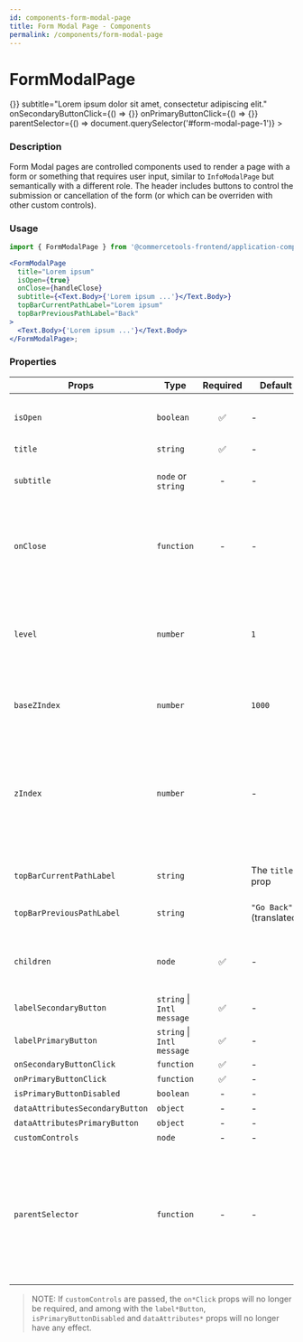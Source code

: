 ```yaml
---
id: components-form-modal-page
title: Form Modal Page - Components
permalink: /components/form-modal-page
---
```


# FormModalPage


<div
  style={{
    position: 'relative',
    width: '100%',
    height: '400px',
  }}
>
  <div id="form-modal-page-1" style={{ flex: 1 }} />
    <FormModalPage
      title="Lorem ipsum"
      isOpen={true}
      onClose={() => {}}
      subtitle="Lorem ipsum dolor sit amet, consectetur adipiscing elit."
      onSecondaryButtonClick={() => {}}
      onPrimaryButtonClick={() => {}}
      parentSelector={() => document.querySelector('#form-modal-page-1')}
    >
      <TextField name="email" title="Email"/>
    </FormModalPage>
</div>

### Description

Form Modal pages are controlled components used to render a page with a form or something that requires user input, similar to `InfoModalPage` but semantically with a different role. The header includes buttons to control the submission or cancellation of the form (or which can be overriden with other custom controls).

### Usage

```jsx
import { FormModalPage } from '@commercetools-frontend/application-components';

<FormModalPage
  title="Lorem ipsum"
  isOpen={true}
  onClose={handleClose}
  subtitle={<Text.Body>{'Lorem ipsum ...'}</Text.Body>}
  topBarCurrentPathLabel="Lorem ipsum"
  topBarPreviousPathLabel="Back"
>
  <Text.Body>{'Lorem ipsum ...'}</Text.Body>
</FormModalPage>;
```

### Properties

| Props                           | Type                       | Required | Default                  | Description                                                                                                                                                                                                                                                                                                 |
| ------------------------------- | -------------------------- | :------: | ------------------------ | ----------------------------------------------------------------------------------------------------------------------------------------------------------------------------------------------------------------------------------------------------------------------------------------------------------- |
| `isOpen`                        | `boolean`                  |    ✅    | -                        | Indicates whether the page is open or closed. The parent component needs to manage this state.                                                                                                                                                                                                              |
| `title`                         | `string`                   |    ✅    | -                        | The title of the page.                                                                                                                                                                                                                                                                                      |
| `subtitle`                      | `node` or `string`         |    -     | -                        | The subtitle of the page, usually a React component. If a string is passed, it's rendered as a paragraph.                                                                                                                                                                                                   |
| `onClose`                       | `function`                 |    -     | -                        | Called when the page closes (click on overlay, click on close button, press ESC). If the function is not provided, the page cannot be closed by any of the listed options.                                                                                                                                  |
| `level`                         | `number`                   |          | `1`                      | The level indicates the stack position of the modal page, progressivelly increasing the `z-index` position (combined with the `baseZIndex`) as well as the spacing from the left side of the page.                                                                                                          |
| `baseZIndex`                    | `number`                   |          | `1000`                   | The base `z-index` value to be applied to the overlay container, incremented by `1` according to the `level` prop.                                                                                                                                                                                          |
| `zIndex`                        | `number`                   |          | -                        | The `z-index` value to be applied to the overlay container. This value overrides the normal `z-index` value calculated from the `baseZIndex` and `level` props. If you provide this value, you would need to take care of providing a proper `z-index` based on the stacked level.                          |
| `topBarCurrentPathLabel`        | `string`                   |          | The `title` prop         | The label to appear as the current path of the top bar of the modal                                                                                                                                                                                                                                         |
| `topBarPreviousPathLabel`       | `string`                   |          | `"Go Back"` (translated) | The label to appear as the previous path of the top bar of the modal                                                                                                                                                                                                                                        |
| `children`                      | `node`                     |    ✅    | -                        | Content rendered within the page. If the content is long in height (depending on the screen size) a scrollbar will appear.                                                                                                                                                                                  |
| `labelSecondaryButton`          | `string` \| `Intl message` |    ✅    | -                        | `FormModalPage.Intl.cancel`                                                                                                                                                                                                                                                                                 | The label for the secondary button as a string, or as an intl-like message (`{ id, defaultMessage }`). The `FormModalPage` exposes a static object `Intl` containing some common intl messages that are already translated |
| `labelPrimaryButton`            | `string` \| `Intl message` |    ✅    | -                        | `FormModalPage.Intl.confirm`                                                                                                                                                                                                                                                                                | The label for the primary button as a string, or as an intl-like message (`{ id, defaultMessage }`). The `FormModalPage` exposes a static object `Intl` containing some common intl messages that are already translated |
| `onSecondaryButtonClick`        | `function`                 |    ✅    | -                        | -                                                                                                                                                                                                                                                                                                           | Called when the secondary button is clicked |
| `onPrimaryButtonClick`          | `function`                 |    ✅    | -                        | -                                                                                                                                                                                                                                                                                                           | Called when the primary button is clicked |
| `isPrimaryButtonDisabled`       | `boolean`                  |    -     | -                        | false                                                                                                                                                                                                                                                                                                       | Indicates whether primary button is disabled or not |
| `dataAttributesSecondaryButton` | `object`                   |    -     | -                        | -                                                                                                                                                                                                                                                                                                           | Use this prop to pass `data-` attributes to the secondary button |
| `dataAttributesPrimaryButton`   | `object`                   |    -     | -                        | -                                                                                                                                                                                                                                                                                                           | Use this prop to pass `data-` attributes to the primary button |
| `customControls`                | `node`                     |    -     | -                        | -                                                                                                                                                                                                                                                                                                           | Pass a React.node to be used in place of the pre-determined controls. This can be useful if you need actions other than Cancel & Confirm, or other types of buttons, while keeping the same modal header layout |
| `parentSelector`                | `function`                 |    -     | -                        | The function should return an HTML element that will be used as the parent container to hold the modal DOM tree. If no function is provided, it's expected that an HTML element with the `id="parent-container"` is present in the DOM. In `NODE_ENV=test` environment, the default HTML element is `body`. |

> NOTE: If `customControls` are passed, the `on*Click` props will no longer be required, and among with the `label*Button`, `isPrimaryButtonDisabled` and `dataAttributes*` props will no longer have any effect.
